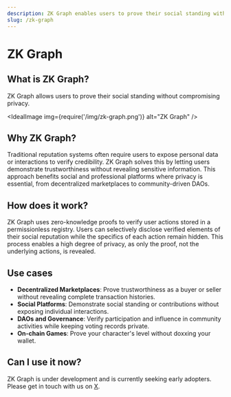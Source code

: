 ```yaml
---
description: ZK Graph enables users to prove their social standing without revealing personal data, providing privacy-focused, verifiable reputation for Web3 applications.
slug: /zk-graph
---
```




# ZK Graph

## What is ZK Graph?

ZK Graph allows users to prove their social standing without compromising privacy.

<IdealImage img={require('/img/zk-graph.png')} alt="ZK Graph" />

## Why ZK Graph?

Traditional reputation systems often require users to expose personal data or interactions to verify credibility. ZK Graph solves this by letting users demonstrate trustworthiness without revealing sensitive information. This approach benefits social and professional platforms where privacy is essential, from decentralized marketplaces to community-driven DAOs.

## How does it work?

ZK Graph uses zero-knowledge proofs to verify user actions stored in a permissionless registry. Users can selectively disclose verified elements of their social reputation while the specifics of each action remain hidden. This process enables a high degree of privacy, as only the proof, not the underlying actions, is revealed.

## Use cases

- **Decentralized Marketplaces**: Prove trustworthiness as a buyer or seller without revealing complete transaction histories.
- **Social Platforms**: Demonstrate social standing or contributions without exposing individual interactions.
- **DAOs and Governance**: Verify participation and influence in community activities while keeping voting records private.
- **On-chain Games**: Prove your character's level without doxxing your wallet.

## Can I use it now?

ZK Graph is under development and is currently seeking early adopters. Please get in touch with us on [X](https://x.com/Rarimo_protocol).

